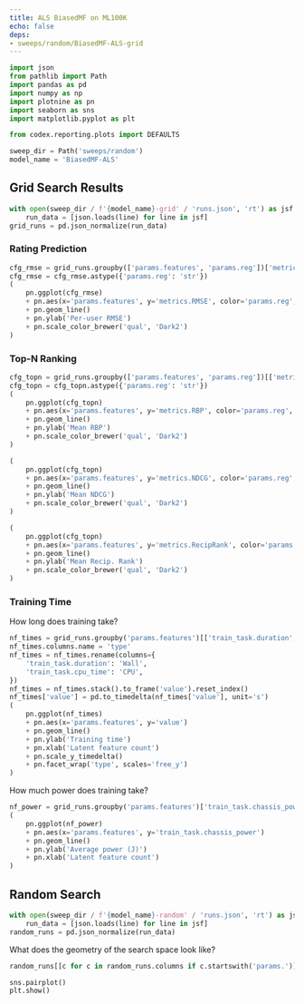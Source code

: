 ```yaml
---
title: ALS BiasedMF on ML100K
echo: false
deps:
- sweeps/random/BiasedMF-ALS-grid
---
```


```python
import json
from pathlib import Path
import pandas as pd
import numpy as np
import plotnine as pn
import seaborn as sns
import matplotlib.pyplot as plt
```

```python
from codex.reporting.plots import DEFAULTS
```

```python
sweep_dir = Path('sweeps/random')
model_name = 'BiasedMF-ALS'
```

## Grid Search Results

```python
with open(sweep_dir / f'{model_name}-grid' / 'runs.json', 'rt') as jsf:
    run_data = [json.loads(line) for line in jsf]
grid_runs = pd.json_normalize(run_data)
```

### Rating Prediction

```python
cfg_rmse = grid_runs.groupby(['params.features', 'params.reg'])['metrics.RMSE'].mean().reset_index()
cfg_rmse = cfg_rmse.astype({'params.reg': 'str'})
(
    pn.ggplot(cfg_rmse)
    + pn.aes(x='params.features', y='metrics.RMSE', color='params.reg', shape='params.reg')
    + pn.geom_line()
    + pn.ylab('Per-user RMSE')
    + pn.scale_color_brewer('qual', 'Dark2')
)
```

### Top-N Ranking

```python
cfg_topn = grid_runs.groupby(['params.features', 'params.reg'])[['metrics.RBP', 'metrics.NDCG', 'metrics.RecipRank']].mean().reset_index()
cfg_topn = cfg_topn.astype({'params.reg': 'str'})
(
    pn.ggplot(cfg_topn)
    + pn.aes(x='params.features', y='metrics.RBP', color='params.reg', shape='params.reg')
    + pn.geom_line()
    + pn.ylab('Mean RBP')
    + pn.scale_color_brewer('qual', 'Dark2')
)
```

```python
(
    pn.ggplot(cfg_topn)
    + pn.aes(x='params.features', y='metrics.NDCG', color='params.reg', shape='params.reg')
    + pn.geom_line()
    + pn.ylab('Mean NDCG')
    + pn.scale_color_brewer('qual', 'Dark2')
)
```

```python
(
    pn.ggplot(cfg_topn)
    + pn.aes(x='params.features', y='metrics.RecipRank', color='params.reg', shape='params.reg')
    + pn.geom_line()
    + pn.ylab('Mean Recip. Rank')
    + pn.scale_color_brewer('qual', 'Dark2')
)
```

### Training Time

How long does training take?

```python
nf_times = grid_runs.groupby('params.features')[['train_task.duration', 'train_task.cpu_time']].mean()
nf_times.columns.name = 'type'
nf_times = nf_times.rename(columns={
    'train_task.duration': 'Wall',
    'train_task.cpu_time': 'CPU',
})
nf_times = nf_times.stack().to_frame('value').reset_index()
nf_times['value'] = pd.to_timedelta(nf_times['value'], unit='s')
(
    pn.ggplot(nf_times)
    + pn.aes(x='params.features', y='value')
    + pn.geom_line()
    + pn.ylab('Training time')
    + pn.xlab('Latent feature count')
    + pn.scale_y_timedelta()
    + pn.facet_wrap('type', scales='free_y')
)
```


How much power does training take?

```python
nf_power = grid_runs.groupby('params.features')['train_task.chassis_power'].mean().reset_index()
(
    pn.ggplot(nf_power)
    + pn.aes(x='params.features', y='train_task.chassis_power')
    + pn.geom_line()
    + pn.ylab('Average power (J)')
    + pn.xlab('Latent feature count')
)
```

## Random Search

```python
with open(sweep_dir / f'{model_name}-random' / 'runs.json', 'rt') as jsf:
    run_data = [json.loads(line) for line in jsf]
random_runs = pd.json_normalize(run_data)
```

What does the geometry of the search space look like?

```python
random_runs[[c for c in random_runs.columns if c.startswith('params.')]]
```

```python
sns.pairplot()
plt.show()
```
